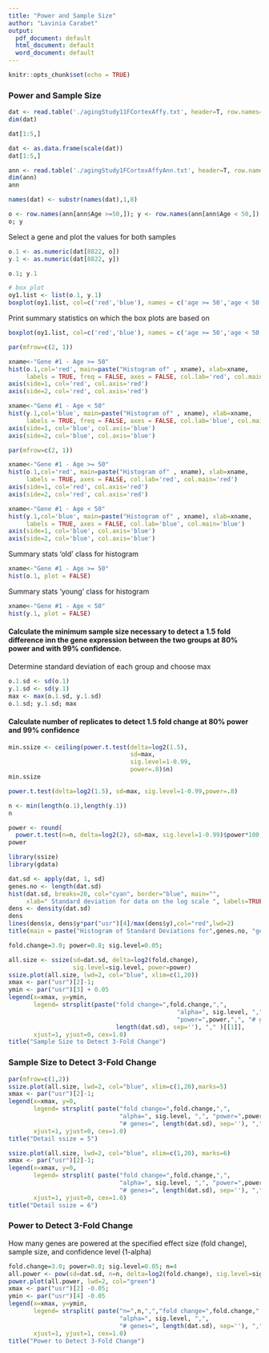 ```yaml
---
title: "Power and Sample Size"
author: "Lavinia Carabet"
output:
  pdf_document: default
  html_document: default
  word_document: default
---
```


```r
knitr::opts_chunk$set(echo = TRUE)
```

### Power and Sample Size

```r
dat <- read.table('./agingStudy11FCortexAffy.txt', header=T, row.names=1)
dim(dat)

dat[1:5,]
```
```r
dat <- as.data.frame(scale(dat))
dat[1:5,]
```

```r
ann <- read.table('./agingStudy1FCortexAffyAnn.txt', header=T, row.names=1)
dim(ann)
ann
```


```r
names(dat) <- substr(names(dat),1,8)
```


```r
o <- row.names(ann[ann$Age >=50,]); y <- row.names(ann[ann$Age < 50,])
o; y
```

Select a gene and plot the values for both samples

```r
o.1 <- as.numeric(dat[8822, o])
y.1 <- as.numeric(dat[8822, y])

o.1; y.1
```


```r
# box plot
oy1.list <- list(o.1, y.1)
boxplot(oy1.list, col=c('red','blue'), names = c('age >= 50','age < 50'), main='Gene #1')
```

Print summary statistics on which the box plots are based on

```r
boxplot(oy1.list, col=c('red','blue'), names = c('age >= 50','age < 50'), main='Gene #1', plot = FALSE)
```

```r
par(mfrow=c(2, 1))

xname<-"Gene #1 - Age >= 50"
hist(o.1,col='red', main=paste("Histogram of" , xname), xlab=xname, 
     labels = TRUE, freq = FALSE, axes = FALSE, col.lab='red', col.main='red')
axis(side=1, col='red', col.axis='red')
axis(side=2, col='red', col.axis='red')

xname<-"Gene #1 - Age < 50"
hist(y.1,col='blue', main=paste("Histogram of" , xname), xlab=xname, 
     labels = TRUE, freq = FALSE, axes = FALSE, col.lab='blue', col.main='blue')
axis(side=1, col='blue', col.axis='blue')
axis(side=2, col='blue', col.axis='blue')

```

```r
par(mfrow=c(2, 1))

xname<-"Gene #1 - Age >= 50"
hist(o.1,col='red', main=paste("Histogram of" , xname), xlab=xname, 
     labels = TRUE, axes = FALSE, col.lab='red', col.main='red')
axis(side=1, col='red', col.axis='red')
axis(side=2, col='red', col.axis='red')

xname<-"Gene #1 - Age < 50"
hist(y.1,col='blue', main=paste("Histogram of" , xname), xlab=xname, 
     labels = TRUE, axes = FALSE, col.lab='blue', col.main='blue')
axis(side=1, col='blue', col.axis='blue')
axis(side=2, col='blue', col.axis='blue')
```

Summary stats 'old' class for histogram

```r
xname<-"Gene #1 - Age >= 50"
hist(o.1, plot = FALSE)
```

Summary stats 'young' class for histogram

```r
xname<-"Gene #1 - Age < 50"
hist(y.1, plot = FALSE)
```

#### Calculate the minimum sample size necessary to detect a 1.5 fold difference inn the gene expression between the two groups at 80% power and with 99% confidence.

Determine standard deviation of each group and choose max

```r
o.1.sd <- sd(o.1)
y.1.sd <- sd(y.1)
max <- max(o.1.sd, y.1.sd)
o.1.sd; y.1.sd; max
```

#### Calculate number of replicates to detect 1.5 fold change at 80% power and 99% confidence

```r
min.ssize <- ceiling(power.t.test(delta=log2(1.5),
                                  sd=max, 
                                  sig.level=1-0.99,
                                  power=.8)$n)
min.ssize
```

```r
power.t.test(delta=log2(1.5), sd=max, sig.level=1-0.99,power=.8)
```


```r
n <- min(length(o.1),length(y.1))
n

power <- round(
  power.t.test(n=n, delta=log2(2), sd=max, sig.level=1-0.99)$power*100, 2)
power
```

```r
library(ssize)
library(gdata)
```

```r
dat.sd <- apply(dat, 1, sd)
genes.no <- length(dat.sd)
hist(dat.sd, breaks=20, col="cyan", border="blue", main="", 
     xlab=" Standard deviation for data on the log scale ", labels=TRUE) 
dens <- density(dat.sd) 
dens
lines(dens$x, dens$y*par("usr")[4]/max(dens$y),col="red",lwd=2) 
title(main = paste("Histogram of Standard Deviations for",genes.no, "genes"))
```
```r
fold.change=3.0; power=0.8; sig.level=0.05;

all.size <- ssize(sd=dat.sd, delta=log2(fold.change), 
                  sig.level=sig.level, power=power)
ssize.plot(all.size, lwd=2, col="blue", xlim=c(1,20)) 
xmax <- par("usr")[2]-1; 
ymin <- par("usr")[3] + 0.05 
legend(x=xmax, y=ymin, 
       legend= strsplit(paste("fold change=",fold.change,",", 
                                               "alpha=", sig.level, ",", 
                                               "power=",power,",", "# genes=", 
                              length(dat.sd), sep=''), "," )[[1]], 
       xjust=1, yjust=0, cex=1.0) 
title("Sample Size to Detect 3-Fold Change")
```

### Sample Size to Detect 3-Fold Change

```r
par(mfrow=c(1,2))
ssize.plot(all.size, lwd=2, col="blue", xlim=c(1,20),marks=5) 
xmax <- par("usr")[2]-1; 
legend(x=xmax, y=0, 
       legend= strsplit( paste("fold change=",fold.change,",", 
                               "alpha=", sig.level, ",", "power=",power,",", 
                               "# genes=", length(dat.sd), sep=''), "," )[[1]], 
       xjust=1, yjust=0, cex=1.0) 
title("Detail ssize = 5")

ssize.plot(all.size, lwd=2, col="blue", xlim=c(1,20), marks=6) 
xmax <- par("usr")[2]-1; 
legend(x=xmax, y=0, 
       legend= strsplit( paste("fold change=",fold.change,",", 
                               "alpha=", sig.level, ",", "power=",power,",", 
                               "# genes=", length(dat.sd), sep=''), "," )[[1]], 
       xjust=1, yjust=0, cex=1.0) 
title("Detail ssize = 6")
```

### Power to Detect 3-Fold Change

How many genes are powered at the specified effect size (fold change), sample size, and confidence level (1-alpha)

```r
fold.change=3.0; power=0.8; sig.level=0.05; n=4
all.power <- pow(sd=dat.sd, n=n, delta=log2(fold.change), sig.level=sig.level)
power.plot(all.power, lwd=2, col="green") 
xmax <- par("usr")[2] -0.05; 
ymin <- par("usr")[4] -0.05
legend(x=xmax, y=ymin, 
       legend= strsplit( paste("n=",n,",","fold change=",fold.change,",", 
                               "alpha=", sig.level, ",", 
                               "# genes=", length(dat.sd), sep=''), "," )[[1]], 
       xjust=1, yjust=1, cex=1.0) 
title("Power to Detect 3-Fold Change")
```